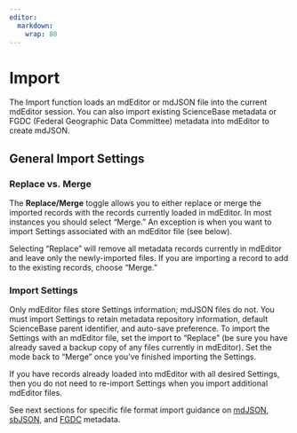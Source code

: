```yaml
---
editor: 
  markdown: 
    wrap: 80
---
```


# Import

The Import function loads an mdEditor or mdJSON file into the current mdEditor
session. You can also import existing ScienceBase metadata or FGDC (Federal
Geographic Data Committee) metadata into mdEditor to create mdJSON.

## General Import Settings

### Replace vs. Merge

The **Replace/Merge** toggle allows you to either replace or merge the imported
records with the records currently loaded in mdEditor. In most instances you
should select "Merge." An exception is when you want to import Settings
associated with an mdEditor file (see below).

::: callout-warning
Selecting "Replace" will remove all metadata records currently in mdEditor and
leave only the newly-imported files. If you are importing a record to add to the
existing records, choose "Merge."
:::

### Import Settings

Only mdEditor files store Settings information; mdJSON files do not. You must
import Settings to retain metadata repository information, default ScienceBase
parent identifier, and auto-save preference. To import the Settings with an
mdEditor file, set the import to "Replace" (be sure you have already saved a
backup copy of any files currently in mdEditor). Set the mode back to "Merge”
once you’ve finished importing the Settings.

If you have records already loaded into mdEditor with all desired Settings, then
you do not need to re-import Settings when you import additional mdEditor files.

See next sections for specific file format import guidance on
[mdJSON](mdjson.md), [sbJSON](sbjson.md), and [FGDC](fgdc.md) metadata.
